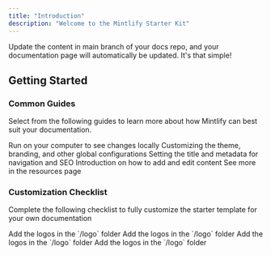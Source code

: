 ```yaml
---
title: "Introduction"
description: "Welcome to the Mintlify Starter Kit"
---
```


<Note>
  Update the content in main branch of your docs repo, and your documentation page will automatically be updated. It's that simple!
</Note>

## Getting Started

### Common Guides

Select from the following guides to learn more about how Mintlify can best suit your documentation.

<CardGroup>

<Card title="Development" icon="rectangle-terminal" href="/development">
  Run on your computer to see changes locally
</Card>

<Card title="Global Settings" icon="sliders" href="/settings/global">
  Customizing the theme, branding, and other global configurations
</Card>

<Card title="Page Titles and Metadata" icon="heading" href="/settings/page">
  Setting the title and metadata for navigation and SEO
</Card>

<Card title="Writing Content" icon="pen-nib" href="/components/overview">
  Introduction on how to add and edit content
</Card>

<Card title="Learn More" icon="ellipsis" href="/resources">
  See more in the resources page
</Card>

</CardGroup>

### Customization Checklist

Complete the following checklist to fully customize the starter template for your own documentation

<AccordionGroup>
  <Accordion title="Customize the branding">Add the logos in the `/logo` folder</Accordion>
  <Accordion title="Update the anchors">Add the logos in the `/logo` folder</Accordion>
  <Accordion title="Update or remove the API Reference">Add the logos in the `/logo` folder</Accordion>
  <Accordion title="Update the topbar navigation items">Add the logos in the `/logo` folder</Accordion>
</AccordionGroup>